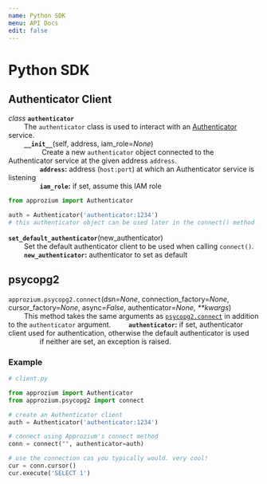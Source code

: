 ```yaml
---
name: Python SDK
menu: API Docs
edit: false
---
```


# Python SDK

## Authenticator Client
_class_ **`authenticator`**  
&nbsp;&nbsp;&nbsp;&nbsp;&nbsp;&nbsp;&nbsp;&nbsp;The `authenticator` class is used to interact with an [Authenticator](link-to-authenticator-definition) service.  
&nbsp;&nbsp;&nbsp;&nbsp;&nbsp;&nbsp;&nbsp;&nbsp;**`__init__`**(self, address, iam\_role=_None_)  
&nbsp;&nbsp;&nbsp;&nbsp;&nbsp;&nbsp;&nbsp;&nbsp;&nbsp;&nbsp;&nbsp;&nbsp;&nbsp;&nbsp;&nbsp;&nbsp; Create a new `authenticator` object connected to the Authenticator service at the given address `address`.  
&nbsp;&nbsp;&nbsp;&nbsp;&nbsp;&nbsp;&nbsp;&nbsp;&nbsp;&nbsp;&nbsp;&nbsp;&nbsp;&nbsp;&nbsp;&nbsp;**`address`:** address (`host:port`) at which an Authenticator service is listening  
&nbsp;&nbsp;&nbsp;&nbsp;&nbsp;&nbsp;&nbsp;&nbsp;&nbsp;&nbsp;&nbsp;&nbsp;&nbsp;&nbsp;&nbsp;&nbsp;**`iam_role`:** if set, assume this IAM role
```python
from approzium import Authenticator

auth = Authenticator('authenticator:1234') 
# this authenticator object can be used later in the connect() method
```
**`set_default_authenticator`**(new_authenticator)  
&nbsp;&nbsp;&nbsp;&nbsp;&nbsp;&nbsp;&nbsp;&nbsp;Set the default authenticator client to be used when calling `connect()`.  
&nbsp;&nbsp;&nbsp;&nbsp;&nbsp;&nbsp;&nbsp;&nbsp;**`new_authenticator`:** authenticator to set as default
## psycopg2
`approzium.psycopg2.connect`(dsn=_None_, connection\_factory=_None_, cursor\_factory=_None_, async=_False_, authenticator=_None_, _**kwargs_)  
&nbsp;&nbsp;&nbsp;&nbsp;&nbsp;&nbsp;&nbsp;&nbsp;This method takes the same arguments as [`psycopg2.connect`](https://www.psycopg.org/docs/module.html#psycopg2.connect) in addition to the `authenticator` argument.
&nbsp;&nbsp;&nbsp;&nbsp;&nbsp;&nbsp;&nbsp;&nbsp;**`authenticator`:** if set, authenticator client used for authentication, otherwise the default authenticator is used
&nbsp;&nbsp;&nbsp;&nbsp;&nbsp;&nbsp;&nbsp;&nbsp;&nbsp;&nbsp;&nbsp;&nbsp;&nbsp;&nbsp;&nbsp;&nbsp;if neither are set, an exception is raised.


### Example
```python
# client.py

from approzium import Authenticator
from approzium.psycopg2 import connect

# create an Authenticator client
auth = Authenticator('authenticator:1234')

# connect using Approzium's connect method
conn = connect("", authenticator=auth)

# use the connection cas you typically would. very cool!
cur = conn.cursor()
cur.execute('SELECT 1')
```

